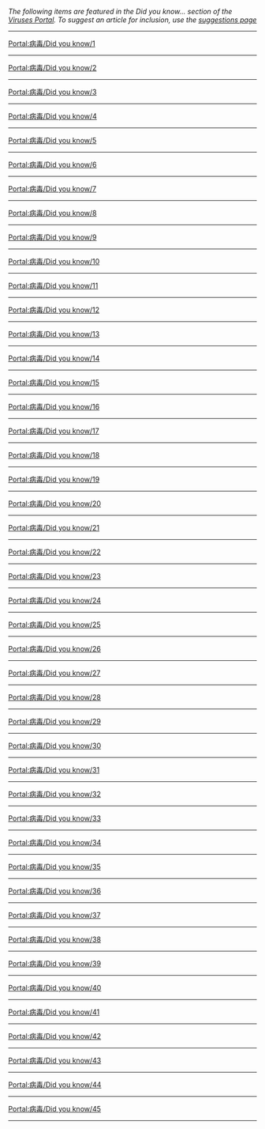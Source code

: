 ''The following items are featured in the Did you know... section of the [[Portal:病毒|Viruses Portal]]. To suggest an article for inclusion, use the [[Portal:病毒/Suggest|suggestions page]]''
<hr>
[[Portal:病毒/Did_you_know/1|Portal:病毒/Did you know/1]]

{{Portal:病毒/Did you know/1}}
<hr>
[[Portal:病毒/Did_you_know/2|Portal:病毒/Did you know/2]]

{{Portal:病毒/Did you know/2}}
<hr>
[[Portal:病毒/Did_you_know/3|Portal:病毒/Did you know/3]]

{{Portal:病毒/Did you know/3}}
<hr>
[[Portal:病毒/Did_you_know/4|Portal:病毒/Did you know/4]]

{{Portal:病毒/Did you know/4}}
<hr>
[[Portal:病毒/Did_you_know/5|Portal:病毒/Did you know/5]]

{{Portal:病毒/Did you know/5}}
<hr>
[[Portal:病毒/Did_you_know/6|Portal:病毒/Did you know/6]]

{{Portal:病毒/Did you know/6}}
<hr>
[[Portal:病毒/Did_you_know/7|Portal:病毒/Did you know/7]]

{{Portal:病毒/Did you know/7}}
<hr>
[[Portal:病毒/Did_you_know/8|Portal:病毒/Did you know/8]]

{{Portal:病毒/Did you know/8}}
<hr>
[[Portal:病毒/Did_you_know/9|Portal:病毒/Did you know/9]]

{{Portal:病毒/Did you know/9}}
<hr>
[[Portal:病毒/Did_you_know/10|Portal:病毒/Did you know/10]]

{{Portal:病毒/Did you know/10}}
<hr>

[[Portal:病毒/Did_you_know/11|Portal:病毒/Did you know/11]]

{{Portal:病毒/Did you know/11}}
<hr>

[[Portal:病毒/Did_you_know/12|Portal:病毒/Did you know/12]]

{{Portal:病毒/Did you know/12}}
<hr>

[[Portal:病毒/Did_you_know/13|Portal:病毒/Did you know/13]]

{{Portal:病毒/Did you know/13}}
<hr>

[[Portal:病毒/Did_you_know/14|Portal:病毒/Did you know/14]]

{{Portal:病毒/Did you know/14}}
<hr>

[[Portal:病毒/Did_you_know/15|Portal:病毒/Did you know/15]]

{{Portal:病毒/Did you know/15}}
<hr>

[[Portal:病毒/Did_you_know/16|Portal:病毒/Did you know/16]]

{{Portal:病毒/Did you know/16}}
<hr>

[[Portal:病毒/Did_you_know/17|Portal:病毒/Did you know/17]]

{{Portal:病毒/Did you know/17}}
<hr>

[[Portal:病毒/Did_you_know/18|Portal:病毒/Did you know/18]]

{{Portal:病毒/Did you know/18}}
<hr>

[[Portal:病毒/Did_you_know/19|Portal:病毒/Did you know/19]]

{{Portal:病毒/Did you know/19}}
<hr>

[[Portal:病毒/Did_you_know/20|Portal:病毒/Did you know/20]]

{{Portal:病毒/Did you know/20}}
<hr>

[[Portal:病毒/Did_you_know/21|Portal:病毒/Did you know/21]]

{{Portal:病毒/Did you know/21}}
<hr>

[[Portal:病毒/Did_you_know/22|Portal:病毒/Did you know/22]]

{{Portal:病毒/Did you know/22}}
<hr>

[[Portal:病毒/Did_you_know/23|Portal:病毒/Did you know/23]]

{{Portal:病毒/Did you know/23}}
<hr>

[[Portal:病毒/Did_you_know/24|Portal:病毒/Did you know/24]]

{{Portal:病毒/Did you know/24}}
<hr>

[[Portal:病毒/Did_you_know/25|Portal:病毒/Did you know/25]]

{{Portal:病毒/Did you know/25}}
<hr>

[[Portal:病毒/Did_you_know/26|Portal:病毒/Did you know/26]]

{{Portal:病毒/Did you know/26}}
<hr>

[[Portal:病毒/Did_you_know/27|Portal:病毒/Did you know/27]]

{{Portal:病毒/Did you know/27}}
<hr>

[[Portal:病毒/Did_you_know/28|Portal:病毒/Did you know/28]]

{{Portal:病毒/Did you know/28}}
<hr>

[[Portal:病毒/Did_you_know/29|Portal:病毒/Did you know/29]]

{{Portal:病毒/Did you know/29}}
<hr>

[[Portal:病毒/Did_you_know/30|Portal:病毒/Did you know/30]]

{{Portal:病毒/Did you know/30}}
<hr>

[[Portal:病毒/Did_you_know/31|Portal:病毒/Did you know/31]]

{{Portal:病毒/Did you know/31}}
<hr>

[[Portal:病毒/Did_you_know/32|Portal:病毒/Did you know/32]]

{{Portal:病毒/Did you know/32}}
<hr>

[[Portal:病毒/Did_you_know/33|Portal:病毒/Did you know/33]]

{{Portal:病毒/Did you know/33}}
<hr>

[[Portal:病毒/Did_you_know/34|Portal:病毒/Did you know/34]]

{{Portal:病毒/Did you know/34}}
<hr>

[[Portal:病毒/Did_you_know/35|Portal:病毒/Did you know/35]]

{{Portal:病毒/Did you know/35}}
<hr>

[[Portal:病毒/Did_you_know/36|Portal:病毒/Did you know/36]]

{{Portal:病毒/Did you know/36}}
<hr>

[[Portal:病毒/Did_you_know/37|Portal:病毒/Did you know/37]]

{{Portal:病毒/Did you know/37}}
<hr>

[[Portal:病毒/Did_you_know/38|Portal:病毒/Did you know/38]]

{{Portal:病毒/Did you know/38}}
<hr>

[[Portal:病毒/Did_you_know/39|Portal:病毒/Did you know/39]]

{{Portal:病毒/Did you know/39}}
<hr>

[[Portal:病毒/Did_you_know/40|Portal:病毒/Did you know/40]]

{{Portal:病毒/Did you know/40}}
<hr>
[[Portal:病毒/Did_you_know/41|Portal:病毒/Did you know/41]]

{{Portal:病毒/Did you know/41}}
<hr>
[[Portal:病毒/Did_you_know/42|Portal:病毒/Did you know/42]]

{{Portal:病毒/Did you know/42}}
<hr>
[[Portal:病毒/Did_you_know/43|Portal:病毒/Did you know/43]]

{{Portal:病毒/Did you know/43}}
<hr>
[[Portal:病毒/Did_you_know/44|Portal:病毒/Did you know/44]]

{{Portal:病毒/Did you know/44}}
<hr>
[[Portal:病毒/Did_you_know/45|Portal:病毒/Did you know/45]]

{{Portal:病毒/Did you know/45}}
<hr>